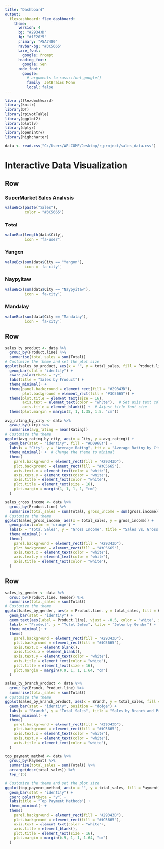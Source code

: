 ```yaml
---
title: "Dashboard"
output:
  flexdashboard::flex_dashboard:
    theme:
      version: 4
      bg: "#29343D"
      fg: "#1E2025" 
      primary: "#5A7480"
      navbar-bg: "#3C5665"
      base_font: 
        google: Prompt
      heading_font:
        google: Sen
      code_font:
        google: 
          # arguments to sass::font_google() 
          family: JetBrains Mono
          local: false
---
```



```r
library(flexdashboard)
library(knitr)
library(DT)
library(rpivotTable)
library(ggplot2)
library(plotly)
library(dplyr)
library(openintro)
library(highcharter)
```


```r
data <- read.csv("C:/Users/WELCOME/Desktop/r_project/sales_data.csv")

```




Interactive Data Visualization
==============================

Row
------------------------------

### SuperMarket Sales Analysis
```r
valueBox(paste("Sales"),
         color = "#3C5665")
```
### Total
```r
valueBox(length(data$City),
         icon = "fa-user")
```
### Yangon
```r
valueBox(sum(data$City == "Yangon"),
         icon = 'fa-city')

```
### Naypyitaw
```r

valueBox(sum(data$City == "Naypyitaw"),
         icon = 'fa-city')

```
### Mandalay
```r

valueBox(sum(data$City == "Mandalay"),
         icon = 'fa-city')

```

Row
------------------------------
```r
sales_by_product <- data %>%
  group_by(Product.line) %>%
  summarise(total_sales = sum(Total))
# Customize the theme and set the plot size
ggplot(sales_by_product, aes(x = "", y = total_sales, fill = Product.line)) +
  geom_bar(stat = "identity") +
  coord_polar(theta = "y") +
  labs(title = "Sales by Product") +
  theme_minimal() +
  theme(panel.background = element_rect(fill = "#29343D"),
        plot.background = element_rect(fill = "#3C5665")) +
  theme(plot.title = element_text(size = 16),
        axis.text = element_text(color = "white"),  # Set axis text color to white
        axis.title = element_blank()) +  # Adjust title font size
  theme(plot.margin = margin(2, 1, 1.35, 1.5, "cm"))  
```

```r
avg_rating_by_city <- data %>%
  group_by(City) %>%
  summarise(avg_rating = mean(Rating))
# Customize the theme
ggplot(avg_rating_by_city, aes(x = City, y = avg_rating)) +
  geom_bar(stat = "identity", fill = "#D09683") +
  labs(x = "City", y = "Average Rating", title = "Average Rating by City") +
  theme_minimal() +  # Change the theme to minimal
  theme(
    panel.background = element_rect(fill = "#29343D"),  
    plot.background = element_rect(fill = "#3C5665"),   
    axis.text.x = element_text(color = "white"),
    axis.text.y = element_text(color = "white"),
    axis.title = element_text(color = "white"),   
    plot.title = element_text(size = 16),  
    plot.margin = margin(3, 1, 1, 1, "cm") 
  )
```

```r
sales_gross_income <- data %>%
  group_by(Product.line) %>%
  summarise(total_sales = sum(Total), gross_income = sum(gross.income))
# Customize the theme
ggplot(sales_gross_income, aes(x = total_sales, y = gross_income)) +
  geom_point(color = "orange") +
  labs(x = "Total Sales", y = "Gross Income", title = "Sales vs. Gross Income") +
  theme_minimal() +
  theme(
    panel.background = element_rect(fill = "#29343D"),  
    plot.background = element_rect(fill = "#3C5665"),   
    axis.text.x = element_text(color = "white"), 
    axis.text.y = element_text(color = "white"), 
    axis.title = element_text(color = "white"),    
  )
```


Row
------------------------------



```r
sales_by_gender <- data %>%
  group_by(Product.line, Gender) %>%
  summarise(total_sales = sum(Total))
# Customize the theme
ggplot(sales_by_gender, aes(x = Product.line, y = total_sales, fill = Gender)) +
  geom_bar(stat = "identity") +
  geom_text(aes(label = Product.line), vjust = -0.5, color = "white", size = 2) +  # Add labels
  labs(x = "Product", y = "Total Sales", title = "Sales by Gender") +
  theme_minimal() +
  theme(
    panel.background = element_rect(fill = "#29343D"),  
    plot.background = element_rect(fill = "#3C5665"),   
    axis.text.x = element_blank(),
    axis.ticks.x = element_blank(),
    axis.text.y = element_text(color = "white"),      
    axis.title = element_text(color = "white"),   
    plot.title = element_text(size = 16),  
    plot.margin = margin(0.9, 1, 1, 1.64, "cm")      
  )
```

```r
sales_by_branch_product <- data %>%
  group_by(Branch, Product.line) %>%
  summarise(total_sales = sum(Total))
# Customize the theme
ggplot(sales_by_branch_product, aes(x = Branch, y = total_sales, fill = Product.line)) +
  geom_bar(stat = "identity", position = "dodge") +
  labs(x = "Branch", y = "Total Sales", title = "Sales by Branch and Product") +
  theme_minimal() +
  theme(
    panel.background = element_rect(fill = "#29343D"),  
    plot.background = element_rect(fill = "#3C5665"),   
    axis.text.x = element_text(color = "white"),  
    axis.text.y = element_text(color = "white"), 
    axis.title = element_text(color = "white"),  
  )
```

```r

top_payment_method <- data %>%
  group_by(Payment) %>%
  summarise(total_sales = sum(Total)) %>%
  arrange(desc(total_sales)) %>%
  top_n(5)

# Customize the theme and set the plot size
ggplot(top_payment_method, aes(x = "", y = total_sales, fill = Payment)) +
  geom_bar(stat = "identity") +
  coord_polar(theta = "y") +
  labs(title = "Top Payment Methods") +
  theme_minimal() +
  theme(
    panel.background = element_rect(fill = "#29343D"), 
    plot.background = element_rect(fill = "#3C5665"),  
    axis.text = element_text(color = "white"),       
    axis.title = element_blank(),                    
    plot.title = element_text(size = 16),  
    plot.margin = margin(0.9, 1, 1, 1.64, "cm")      
  )



```













